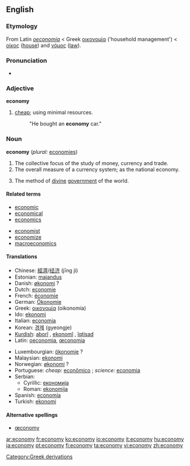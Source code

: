 {{wikipedia}}
==English==

===Etymology===
From Latin ''[[oeconomia]]'' < Greek [[οικονομία]] ('household management') < [[οίκος]] ([[house]]) and [[νόμος]] ([[law]]).

===Pronunciation===
*{{AHD|/ĕ'kô'nô'mĕ/}}

===Adjective===
'''economy'''
#[[cheap]]; using minimal resources.
#:"He bought an '''economy''' car."

===Noun===
'''economy'''  (''plural:'' [[economies]])
#The collective focus of the study of money, currency and trade.
#The overall measure of a currency system; as the national economy.
#{{theology}} The method of [[divine]] [[government]] of the world.

====Related terms====
{{top}}
*[[economic]]
*[[economical]]
*[[economics]]
{{mid}}
*[[economist]]
*[[economize]]
*[[macroeconomics]]
{{bottom}}

====Translations====
{{top}}
*Chinese: [[經濟]]/[[经济]] (jīng jì)
*Estonian: [[majandus]]
*Danish: [[økonomi]] ?
*Dutch: [[economie]] {{f}}
*French: [[économie]] {{f}}
*German: [[Ökonomie]] {{f}}
*Greek: [[οικονομία]] (oikonomía) {{f}}
*Ido: [[ekonomi]]
*Italian: [[economia]] {{f}}
*Korean: [[경제]] (gyeongje)
*[[Kurdish]]: [[aborî]] {{f}}, [[ekonomî]] {{f}}, [[îqtisad]] {{f}}
*Latin: [[oeconomia]], [[œconomia]] {{f}}
{{mid}}
*Luxembourgian: [[ökonomie]] ?
*Malaysian: [[ekonomi]]
*Norwegian: [[økonomi]] ? {{f}}
*Portuguese: ''cheap:'' [[econômico]] {{m}}; ''science:'' [[economia]] {{f}}
*Serbian:
**Cyrillic: [[економија]] {{f}}
**Roman: [[ekonomija]] {{f}}
*Spanish: [[economía]] {{f}}
*Turkish: [[ekonomi]]
{{bottom}}

====Alternative spellings====
*[[œconomy]]

[[Category:Greek derivations]]

[[ar:economy]]
[[fr:economy]]
[[ko:economy]]
[[io:economy]]
[[it:economy]]
[[hu:economy]]
[[ja:economy]]
[[pt:economy]]
[[fi:economy]]
[[ta:economy]]
[[vi:economy]]
[[zh:economy]]